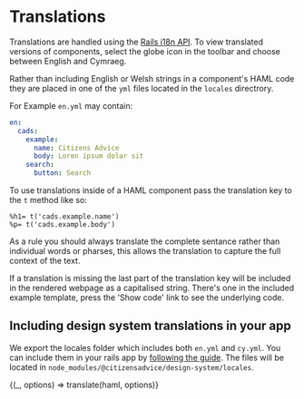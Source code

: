 
<Meta title="Translations/How To" />

# Translations

Translations are handled using the [Rails i18n API](https://guides.rubyonrails.org/i18n.html). To view translated versions of components, select the globe icon in the toolbar and choose between English and Cymraeg.

Rather than including English or Welsh strings in a component's HAML code they are placed in one of the `yml` files located in the `locales` directrory.

For Example `en.yml` may contain:

```yaml
en:
  cads:
    example:
      name: Citizens Advice
      body: Loren ipsum dolar sit
    search:
      button: Search
```

To use translations inside of a HAML component pass the translation key to the `t` method like so:

```haml
%h1= t('cads.example.name')
%p= t('cads.example.body')
```

As a rule you should always translate the complete sentance rather than individual words or pharses, this allows the translation to capture the full context of the text.

If a translation is missing the last part of the translation key will be included in the rendered webpage as a capitalised string. There's one in the included example template, press the 'Show code' link to see the underlying code.

## Including design system translations in your app

We export the locales folder which includes both `en.yml` and `cy.yml`. You can include them in your rails app by [following the guide](https://guides.rubyonrails.org/i18n.html#configure-the-i18n-module). The files will be located in `node_modules/@citizensadvice/design-system/locales`.


<Preview>
  <Story
    name="Example translation"
    parameters={{ docs: { source: { code: haml.raw } } }}
  >
    {(_, options) => translate(haml, options)}
  </Story>
</Preview>
